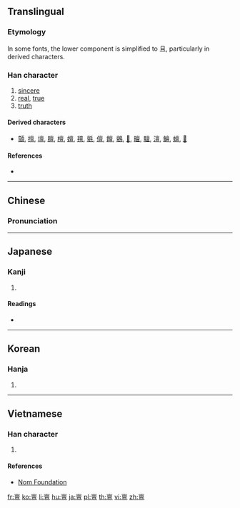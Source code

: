==Translingual==

===Etymology===
{{Han compound|㐭|旦|c1=s|c2=p|ls=psc}}

In some fonts, the lower component is simplified to 且, particularly in derived characters.

===Han character===
{{Han char|rn=8|rad=亠|as=11|sn=13|four=00106|canj=YWRM|ids=⿱㐭旦 <small>(GTJ)</small>,⿱㐭且 <small>(K)</small>}}

# [[sincere]]
# [[real]], [[true]]
# [[truth]]

====Derived characters====
* [[顫]], [[擅]], [[壇]], [[膻]], [[檀]], [[嬗]], [[氊]], [[氈]], [[儃]], [[饘]], [[鸇]], [[𧾍]], [[䁴]], [[驙]], [[澶]], [[鱣]], [[蟺]], [[𨭖]]

====References====
* {{Han ref|kx=0089.200|dkj=00328|hdz=10291.060|uh=4EB6|ud=20150|bh=DCB3|bd=56499}}

----

==Chinese==
{{zh-forms}}

===Pronunciation===
{{zh-pron
|m=dǎn
|c=taan2
|mc=y
|oc=y
|ma=
|cat=a,n
}}

----

==Japanese==

===Kanji===
{{ja-kanji|grade=|rs=亠11}}

# {{defn|lang=ja|sort=亠11}}

====Readings====
* {{ja-readings|kanon=[[たん]] (tan), [[せん]] (sen)|goon=[[たん]] (tan), [[ぜん]] (zen)|kun=[[あつい]] (atsui), [[まこと]] (makoto)}}

----

==Korean==

===Hanja===
{{ko-hanja|hangeul=[[단]], [[선]]|rv=dan, seon|mr=tan, sŏn|y=tan, sen}}

# {{defn|lang=ko|sort=亠11}}

----

==Vietnamese==

===Han character===
{{vi-hantu|đàn|rs=亠11}}

# {{surname|lang=vi}}

====References====
* [http://nomfoundation.org/common/nom_details.php?codepoint=4eb6 Nom Foundation]

[[fr:亶]]
[[ko:亶]]
[[li:亶]]
[[hu:亶]]
[[ja:亶]]
[[pl:亶]]
[[th:亶]]
[[vi:亶]]
[[zh:亶]]